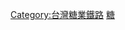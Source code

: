 {{鐵道路線 |
| 模板名稱 = 布袋線
| 名稱 = [[臺灣糖業鐵路]][[布袋線]]（廢線）
| 代表色 = #CCCCCC
| Logo =
| 背景顏色 = #FFFFFF
| 車站列表 = [[糖鐵新營車站|新營]] - [[廠前車站|廠前]] - （[[南號誌站]]） - [[工作站前車站|工作站前]] - [[東太子宮車站|東太子宮]] - [[太子宮車站|太子宮]] - [[西太子宮車站|西太子宮]]-[[鹽水車站|鹽水]] - [[岸内車站|岸内]] - [[義竹車站|義竹]] - [[埤子頭車站|埤子頭]] - [[安溪寮車站|安溪寮]] - [[前東港車站|前東港]] - [[振寮車站|振寮]] - [[布袋車站 (嘉義縣)|布袋]] - [[半路店車站|半路店]]
<br>'''支線'''：東太子宮 - [[紙漿廠車站|紙漿廠]]
}}<noinclude>
[[Category:台灣糖業鐵路]]
[[Category:台灣鐵道路線模板|糖]]
</noinclude>